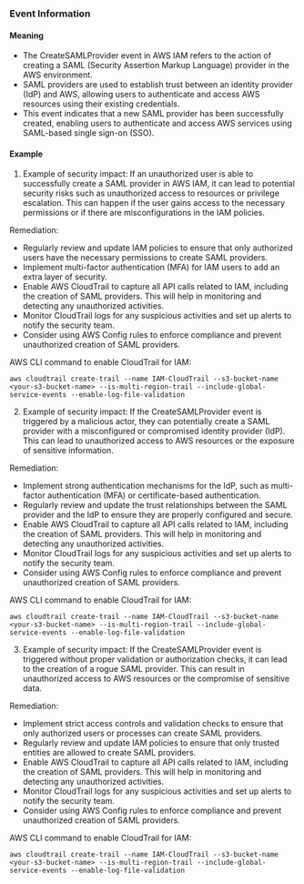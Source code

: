 
### Event Information

#### Meaning

- The CreateSAMLProvider event in AWS IAM refers to the action of creating a SAML (Security Assertion Markup Language) provider in the AWS environment.
- SAML providers are used to establish trust between an identity provider (IdP) and AWS, allowing users to authenticate and access AWS resources using their existing credentials.
- This event indicates that a new SAML provider has been successfully created, enabling users to authenticate and access AWS services using SAML-based single sign-on (SSO).

#### Example

1. Example of security impact: If an unauthorized user is able to successfully create a SAML provider in AWS IAM, it can lead to potential security risks such as unauthorized access to resources or privilege escalation. This can happen if the user gains access to the necessary permissions or if there are misconfigurations in the IAM policies.

Remediation:
- Regularly review and update IAM policies to ensure that only authorized users have the necessary permissions to create SAML providers.
- Implement multi-factor authentication (MFA) for IAM users to add an extra layer of security.
- Enable AWS CloudTrail to capture all API calls related to IAM, including the creation of SAML providers. This will help in monitoring and detecting any unauthorized activities.
- Monitor CloudTrail logs for any suspicious activities and set up alerts to notify the security team.
- Consider using AWS Config rules to enforce compliance and prevent unauthorized creation of SAML providers.

AWS CLI command to enable CloudTrail for IAM:
```
aws cloudtrail create-trail --name IAM-CloudTrail --s3-bucket-name <your-s3-bucket-name> --is-multi-region-trail --include-global-service-events --enable-log-file-validation
```

2. Example of security impact: If the CreateSAMLProvider event is triggered by a malicious actor, they can potentially create a SAML provider with a misconfigured or compromised identity provider (IdP). This can lead to unauthorized access to AWS resources or the exposure of sensitive information.

Remediation:
- Implement strong authentication mechanisms for the IdP, such as multi-factor authentication (MFA) or certificate-based authentication.
- Regularly review and update the trust relationships between the SAML provider and the IdP to ensure they are properly configured and secure.
- Enable AWS CloudTrail to capture all API calls related to IAM, including the creation of SAML providers. This will help in monitoring and detecting any unauthorized activities.
- Monitor CloudTrail logs for any suspicious activities and set up alerts to notify the security team.
- Consider using AWS Config rules to enforce compliance and prevent unauthorized creation of SAML providers.

AWS CLI command to enable CloudTrail for IAM:
```
aws cloudtrail create-trail --name IAM-CloudTrail --s3-bucket-name <your-s3-bucket-name> --is-multi-region-trail --include-global-service-events --enable-log-file-validation
```

3. Example of security impact: If the CreateSAMLProvider event is triggered without proper validation or authorization checks, it can lead to the creation of a rogue SAML provider. This can result in unauthorized access to AWS resources or the compromise of sensitive data.

Remediation:
- Implement strict access controls and validation checks to ensure that only authorized users or processes can create SAML providers.
- Regularly review and update IAM policies to ensure that only trusted entities are allowed to create SAML providers.
- Enable AWS CloudTrail to capture all API calls related to IAM, including the creation of SAML providers. This will help in monitoring and detecting any unauthorized activities.
- Monitor CloudTrail logs for any suspicious activities and set up alerts to notify the security team.
- Consider using AWS Config rules to enforce compliance and prevent unauthorized creation of SAML providers.

AWS CLI command to enable CloudTrail for IAM:
```
aws cloudtrail create-trail --name IAM-CloudTrail --s3-bucket-name <your-s3-bucket-name> --is-multi-region-trail --include-global-service-events --enable-log-file-validation
```

